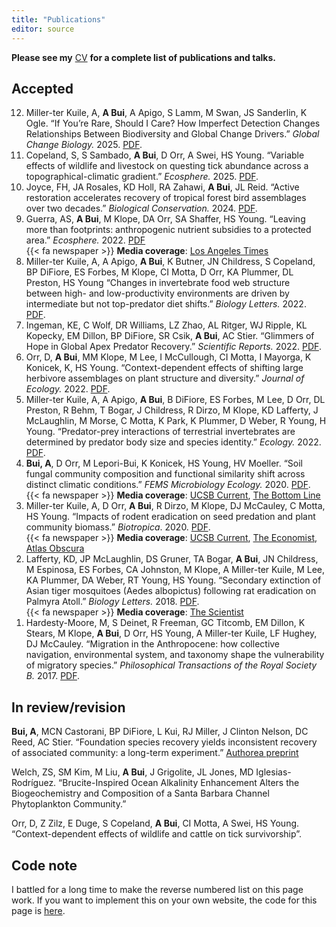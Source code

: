```yaml
---
title: "Publications"
editor: source
---
```


**Please see my** [CV](CV/Bui-An_CV.pdf) **for a complete list of publications and talks.**

## Accepted

<ol reversed>

<li>Miller-ter Kuile, A, **A Bui**, A Apigo, S Lamm, M Swan, JS Sanderlin, K Ogle. “If You're Rare, Should I Care? How Imperfect Detection Changes Relationships Between Biodiversity and Global Change Drivers.” *Global Change Biology.* 2025. [PDF](paper-pdfs/miller-ter-kuile-2025.pdf).</li>

<li>Copeland, S, S Sambado, **A Bui**, D Orr, A Swei, HS Young. "Variable effects of wildlife and livestock on questing tick abundance across a topographical-climatic gradient." *Ecosphere.* 2025. [PDF](paper-pdfs/copeland-2025.pdf).</li>

<li> Joyce, FH, JA Rosales, KD Holl, RA Zahawi, **A Bui**, JL Reid. "Active restoration accelerates recovery of tropical forest bird assemblages over two decades." *Biological Conservation.* 2024. [PDF](paper-pdfs/joyce-2024.pdf).</li>

<li> Guerra, AS, **A Bui**, M Klope, DA Orr, SA Shaffer, HS Young. "Leaving more than footprints: anthropogenic nutrient subsidies to a protected area." *Ecosphere.* 2022. [PDF](paper-pdfs/guerra-2022.pdf)  
{{< fa newspaper >}} **Media coverage**: [Los Angeles Times](https://www.latimes.com/environment/story/2019-10-22/seagulls-poop-changing-channel-islands-chemistry)</li>

<li> Miller-ter Kuile, A, A Apigo, **A Bui**, K Butner, JN Childress, S Copeland, BP DiFiore, ES Forbes, M Klope, CI Motta, D Orr, KA Plummer, DL Preston, HS Young "Changes in invertebrate food web structure between high- and low-productivity environments are driven by intermediate but not top-predator diet shifts." *Biology Letters.* 2022. [PDF](paper-pdfs/miller-ter-kuile-2022-biolett.pdf).</li>

<li> Ingeman, KE, C Wolf, DR Williams, LZ Zhao, AL Ritger, WJ Ripple, KL Kopecky, EM Dillon, BP DiFiore, SR Csik, **A Bui**, AC Stier. "Glimmers of Hope in Global Apex Predator Recovery." *Scientific Reports.* 2022. [PDF](paper-pdfs/ingeman-2022.pdf).</li>

<li> Orr, D, **A Bui**, MM Klope, M Lee, I McCullough, CI Motta, I Mayorga, K Konicek, K, HS Young. "Context-dependent effects of shifting large herbivore assemblages on plant structure and diversity." *Journal of Ecology.* 2022. [PDF](paper-pdfs/orr-2022.pdf).</li>

<li> Miller-ter Kuile, A, A Apigo, **A Bui**, B DiFiore, ES Forbes, M Lee, D Orr, DL Preston, R Behm, T Bogar, J Childress, R Dirzo, M Klope, KD Lafferty, J McLaughlin, M Morse, C Motta, K Park, K Plummer, D Weber, R Young, H Young. "Predator-prey interactions of terrestrial invertebrates are determined by predator body size and species identity." *Ecology.* 2022. [PDF](paper-pdfs/miller-ter-kuile-2022.pdf).</li>

<li> **Bui, A**, D Orr, M Lepori-Bui, K Konicek, HS Young, HV Moeller. "Soil fungal community composition and functional similarity shift across distinct climatic conditions." *FEMS Microbiology Ecology.* 2020. [PDF](paper-pdfs/bui-2020.pdf).\
{{< fa newspaper >}} **Media coverage**: [UCSB Current](https://www.news.ucsb.edu/2020/020119/ancient-alliance), [The Bottom Line](https://thebottomline.as.ucsb.edu/2021/01/can-fungi-save-the-planet)</li>

<li> Miller-ter Kuile, A, D Orr, **A Bui**, R Dirzo, M Klope, DJ McCauley, C Motta, HS Young. "Impacts of rodent eradication on seed predation and plant community biomass." *Biotropica*. 2020. [PDF](paper-pdfs/miller-ter-kuile-2020.pdf).\
{{< fa newspaper >}} **Media coverage**: [UCSB Current](https://www.news.ucsb.edu/2020/020085/plot-twist), [The Economist](https://www.economist.com/science-and-technology/2020/10/31/kill-one-unwanted-species-and-another-arises), [Atlas Obscura](https://www.atlasobscura.com/articles/rats-coconuts-palmyra-atoll)</li>

<li> Lafferty, KD, JP McLaughlin, DS Gruner, TA Bogar, **A Bui**, JN Childress, M Espinosa, ES Forbes, CA Johnston, M Klope, A Miller-ter Kuile, M Lee, KA Plummer, DA Weber, RT Young, HS Young. "Secondary extinction of Asian tiger mosquitoes (Aedes albopictus) following rat eradication on Palmyra Atoll." *Biology Letters.* 2018. [PDF](paper-pdfs/lafferty-2018.pdf).\
{{< fa newspaper >}} **Media coverage**: [The Scientist](https://www.the-scientist.com/news-opinion/paradise-regained-how-the-palmyra-atoll-got-rid-of-invasive-mosquitoes-30063)</li>

<li> Hardesty-Moore, M, S Deinet, R Freeman, GC Titcomb, EM Dillon, K Stears, M Klope, **A Bui**, D Orr, HS Young, A Miller-ter Kuile, LF Hughey, DJ McCauley. "Migration in the Anthropocene: how collective navigation, environmental system, and taxonomy shape the vulnerability of migratory species." *Philosophical Transactions of the Royal Society B.* 2017. [PDF](paper-pdfs/hardesty-moore-2017.pdf).</li>

</ol>

## In review/revision

**Bui, A**, MCN Castorani, BP DiFiore, L Kui, RJ Miller, J Clinton Nelson, DC Reed, AC Stier. "Foundation species recovery yields inconsistent recovery of associated community: a long-term experiment." [Authorea preprint](https://doi.org/10.22541/au.173639570.06246065/v1)  

Welch, ZS, SM Kim, M Liu, **A Bui**, J Grigolite, JL Jones, MD Iglesias-Rodríguez. “Brucite-Inspired Ocean Alkalinity Enhancement Alters the Biogeochemistry and Composition of a Santa Barbara Channel Phytoplankton Community.”  

Orr, D, Z Zilz, E Duge, S Copeland, **A Bui**, CI Motta, A Swei, HS Young. "Context-dependent effects of wildlife and cattle on tick survivorship".  


## Code note

I battled for a long time to make the reverse numbered list on this page work. If you want to implement this on your own website, the code for this page is [here](https://github.com/an-bui/website/blob/main/publications.qmd).
